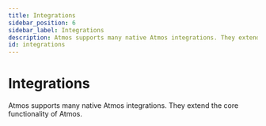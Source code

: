 ```yaml
---
title: Integrations
sidebar_position: 6
sidebar_label: Integrations
description: Atmos supports many native Atmos integrations. They extend the core functionality of Atmos.
id: integrations
---
```


# Integrations

Atmos supports many native Atmos integrations. They extend the core functionality of Atmos.

<br/>



<DocCardList/>

